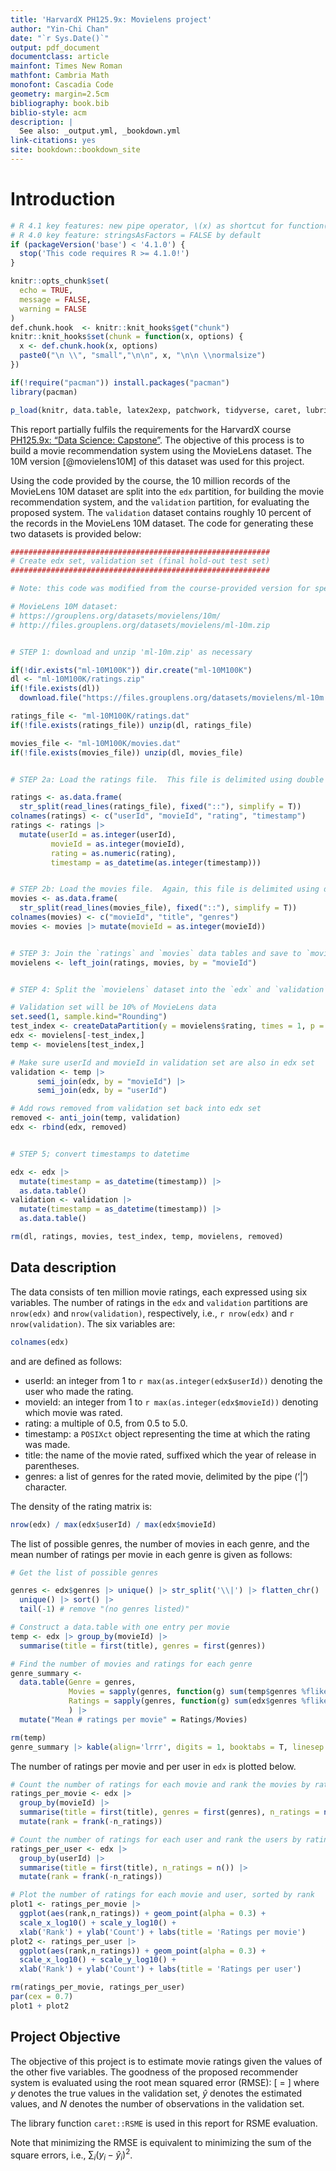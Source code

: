 ```yaml
--- 
title: 'HarvardX PH125.9x: Movielens project'
author: "Yin-Chi Chan"
date: "`r Sys.Date()`"
output: pdf_document
documentclass: article
mainfont: Times New Roman
mathfont: Cambria Math
monofont: Cascadia Code
geometry: margin=2.5cm
bibliography: book.bib
biblio-style: acm
description: |
  See also: _output.yml, _bookdown.yml
link-citations: yes
site: bookdown::bookdown_site
---
```


# Introduction
```r

# R 4.1 key features: new pipe operator, \(x) as shortcut for function(x)
# R 4.0 key feature: stringsAsFactors = FALSE by default
if (packageVersion('base') < '4.1.0') {
  stop('This code requires R >= 4.1.0!')
}

knitr::opts_chunk$set(
  echo = TRUE,
  message = FALSE,
  warning = FALSE
)
def.chunk.hook  <- knitr::knit_hooks$get("chunk")
knitr::knit_hooks$set(chunk = function(x, options) {
  x <- def.chunk.hook(x, options)
  paste0("\n \\", "small","\n\n", x, "\n\n \\normalsize")
})
```

```r
if(!require("pacman")) install.packages("pacman")
library(pacman)

p_load(knitr, data.table, latex2exp, patchwork, tidyverse, caret, lubridate)
```

This report partially fulfils the requirements for the HarvardX course
[PH125.9x: "Data Science: Capstone"](https://learning.edx.org/course/course-v1:HarvardX+PH125.9x+1T2022/home).
The objective of this process is to build a movie recommendation system
using the MovieLens dataset.  The 10M version [@movielens10M] of this dataset was used for
this project.

Using the code provided by the course, the 10 million records of the MovieLens 10M dataset are split
into the `edx` partition, for building the movie recommendation system, and the `validation`
partition, for evaluating the proposed system.  The `validation` dataset contains roughly 10 percent
of the records in the MovieLens 10M dataset. The code for generating these two datasets is provided
below:

```r

##########################################################
# Create edx set, validation set (final hold-out test set)
##########################################################

# Note: this code was modified from the course-provided version for speed.

# MovieLens 10M dataset:
# https://grouplens.org/datasets/movielens/10m/
# http://files.grouplens.org/datasets/movielens/ml-10m.zip


# STEP 1: download and unzip 'ml-10m.zip' as necessary

if(!dir.exists("ml-10M100K")) dir.create("ml-10M100K")
dl <- "ml-10M100K/ratings.zip"
if(!file.exists(dl))
  download.file("https://files.grouplens.org/datasets/movielens/ml-10m.zip", dl)

ratings_file <- "ml-10M100K/ratings.dat"
if(!file.exists(ratings_file)) unzip(dl, ratings_file)

movies_file <- "ml-10M100K/movies.dat"
if(!file.exists(movies_file)) unzip(dl, movies_file)


# STEP 2a: Load the ratings file.  This file is delimited using double colons.

ratings <- as.data.frame(
  str_split(read_lines(ratings_file), fixed("::"), simplify = T))
colnames(ratings) <- c("userId", "movieId", "rating", "timestamp")
ratings <- ratings |>
  mutate(userId = as.integer(userId),
         movieId = as.integer(movieId),
         rating = as.numeric(rating),
         timestamp = as_datetime(as.integer(timestamp)))


# STEP 2b: Load the movies file.  Again, this file is delimited using double colons.
movies <- as.data.frame(
  str_split(read_lines(movies_file), fixed("::"), simplify = T))
colnames(movies) <- c("movieId", "title", "genres")
movies <- movies |> mutate(movieId = as.integer(movieId))


# STEP 3: Join the `ratings` and `movies` data tables and save to `movielens`.
movielens <- left_join(ratings, movies, by = "movieId")


# STEP 4: Split the `movielens` dataset into the `edx` and `validation` sets.

# Validation set will be 10% of MovieLens data
set.seed(1, sample.kind="Rounding")
test_index <- createDataPartition(y = movielens$rating, times = 1, p = 0.1, list = FALSE)
edx <- movielens[-test_index,]
temp <- movielens[test_index,]

# Make sure userId and movieId in validation set are also in edx set
validation <- temp |> 
      semi_join(edx, by = "movieId") |>
      semi_join(edx, by = "userId")

# Add rows removed from validation set back into edx set
removed <- anti_join(temp, validation)
edx <- rbind(edx, removed)


# STEP 5; convert timestamps to datetime

edx <- edx |>
  mutate(timestamp = as_datetime(timestamp)) |>
  as.data.table()
validation <- validation |>
  mutate(timestamp = as_datetime(timestamp)) |>
  as.data.table()

rm(dl, ratings, movies, test_index, temp, movielens, removed)
```

## Data description

The data consists of ten million movie ratings, each expressed using six variables.  The number
of ratings in the `edx` and `validation` partitions are `nrow(edx)` and `nrow(validation)`,
respectively, i.e., `r nrow(edx)` and `r nrow(validation)`.  The six variables are:

```r
colnames(edx)
```

and are defined as follows:

* userId: an integer from 1 to `r max(as.integer(edx$userId))` denoting the user who made the rating.
* movieId: an integer from 1 to `r max(as.integer(edx$movieId))` denoting which movie was rated.
* rating: a multiple of 0.5, from 0.5 to 5.0.
* timestamp: a `POSIXct` object representing the time at which the rating was made.
* title: the name of the movie rated, suffixed which the year of release in parentheses.
* genres: a list of genres for the rated movie, delimited by the pipe ('|') character.

The density of the rating matrix is:

```r
nrow(edx) / max(edx$userId) / max(edx$movieId)
```


The list of possible genres, the number of movies in each genre, and the mean
number of ratings per movie in each genre is given as follows:

```r

# Get the list of possible genres

genres <- edx$genres |> unique() |> str_split('\\|') |> flatten_chr() |>
  unique() |> sort() |> 
  tail(-1) # remove "(no genres listed)"

# Construct a data.table with one entry per movie
temp <- edx |> group_by(movieId) |>
  summarise(title = first(title), genres = first(genres))

# Find the number of movies and ratings for each genre
genre_summary <-
  data.table(Genre = genres,
             Movies = sapply(genres, function(g) sum(temp$genres %flike% g)),
             Ratings = sapply(genres, function(g) sum(edx$genres %flike% g))
             ) |>
  mutate("Mean # ratings per movie" = Ratings/Movies)

rm(temp)
genre_summary |> kable(align='lrrr', digits = 1, booktabs = T, linesep = "")
```

The number of ratings per movie and per user in `edx` is plotted below.

```r

# Count the number of ratings for each movie and rank the movies by ratings received
ratings_per_movie <- edx |>
  group_by(movieId) |>
  summarise(title = first(title), genres = first(genres), n_ratings = n()) |>
  mutate(rank = frank(-n_ratings))

# Count the number of ratings for each user and rank the users by ratings given
ratings_per_user <- edx |>
  group_by(userId) |>
  summarise(title = first(title), n_ratings = n()) |>
  mutate(rank = frank(-n_ratings))

# Plot the number of ratings for each movie and user, sorted by rank
plot1 <- ratings_per_movie |>
  ggplot(aes(rank,n_ratings)) + geom_point(alpha = 0.3) +
  scale_x_log10() + scale_y_log10() +
  xlab('Rank') + ylab('Count') + labs(title = 'Ratings per movie')
plot2 <- ratings_per_user |>
  ggplot(aes(rank,n_ratings)) + geom_point(alpha = 0.3) +
  scale_x_log10() + scale_y_log10() +
  xlab('Rank') + ylab('Count') + labs(title = 'Ratings per user')

rm(ratings_per_movie, ratings_per_user)
par(cex = 0.7)
plot1 + plot2
```

## Project Objective

The objective of this project is to estimate movie ratings given the values of the other five
variables. The goodness of the proposed recommender system is evaluated using the root mean squared
error (RMSE):
\[
\text{RMSE} = \sqrt{\frac{1}{N}\sum_i \left(y_i - \hat{y}_i\right)^2}
\]
where $y$ denotes the true values in the validation set, $\hat{y}$ denotes the estimated values,
and $N$ denotes the number of observations in the validation set.

The library function `caret::RSME` is used in this report for RSME evaluation.

Note that minimizing the RMSE is equivalent to minimizing the sum of the square errors, i.e.,
$\sum_i \left(y_i - \hat{y}_i\right)^2$.

